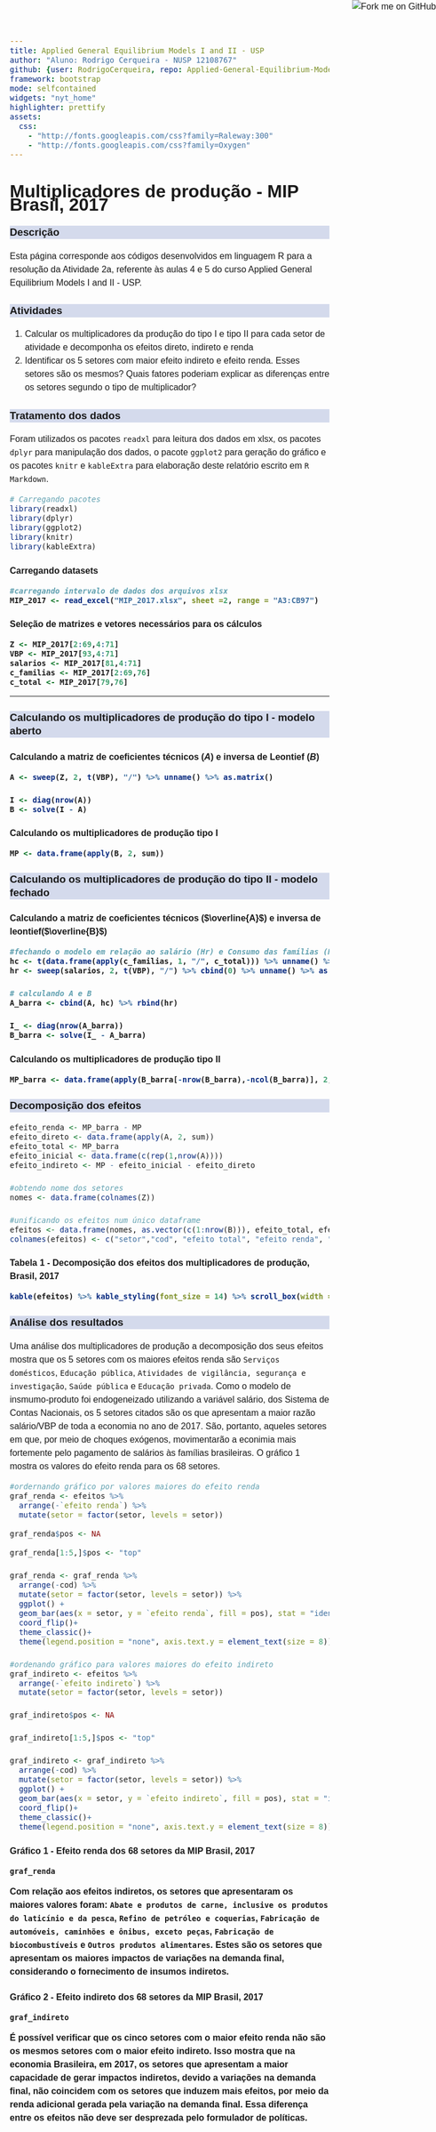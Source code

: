 ```yaml
---
title: Applied General Equilibrium Models I and II - USP
author: "Aluno: Rodrigo Cerqueira - NUSP 12108767"
github: {user: RodrigoCerqueira, repo: Applied-General-Equilibrium-Models_USP}
framework: bootstrap
mode: selfcontained
widgets: "nyt_home"
highlighter: prettify
assets:
  css:
    - "http://fonts.googleapis.com/css?family=Raleway:300"
    - "http://fonts.googleapis.com/css?family=Oxygen"
---
```


<style>
body{
  font-family: 'Oxygen', sans-serif;
  font-size: 16px;
  line-height: 24px;
}

h1,h2,h3,h4 {
  font-family: 'Raleway', sans-serif;
}

.container { width: 1000px; }
h3 {
  background-color: #D4DAEC;
  text-indent: 0px; 
}
h4 {
  text-indent: 0px;
}

g-table-intro h4 {
  text-indent: 0px;
}
</style>

<a href="https://github.com/RodrigoCerqueira/Applied-General-Equilibrium-Models_USP/tree/master/Aula%205/Atividades"><img style="position: absolute; top: 0; right: 0; border: 0;" src="https://s3.amazonaws.com/github/ribbons/forkme_right_darkblue_121621.png" alt="Fork me on GitHub"></a>

# Multiplicadores de produção - MIP Brasil, 2017

### Descrição

Esta página corresponde aos códigos desenvolvidos em linguagem R para a resolução da Atividade 2a, referente às aulas 4 e 5 do curso Applied General Equilibrium Models I and II - USP.

### Atividades 

<ol>
<li>Calcular os multiplicadores da produção do tipo I e tipo II para cada setor de atividade e decomponha os efeitos direto, indireto e renda</li>


<li>Identificar os 5 setores com maior efeito indireto e efeito renda. Esses setores são os mesmos? Quais fatores poderiam explicar as diferenças entre os setores segundo o tipo de multiplicador?</li>
</ol>
### Tratamento dos dados

Foram utilizados os pacotes `readxl` para leitura dos dados em xlsx, os pacotes `dplyr` para manipulação dos dados, o pacote `ggplot2` para geração do gráfico e os pacotes `knitr` e `kableExtra` para elaboração deste relatório escrito em `R Markdown`.

```r
# Carregando pacotes
library(readxl)
library(dplyr)
library(ggplot2)
library(knitr)
library(kableExtra)
```

<h4>Carregando datasets 
```r
#carregando intervalo de dados dos arquivos xlsx
MIP_2017 <- read_excel("MIP_2017.xlsx", sheet =2, range = "A3:CB97")
```

<h4>Seleção de matrizes e vetores necessários para os cálculos
```r
Z <- MIP_2017[2:69,4:71] 
VBP <- MIP_2017[93,4:71]
salarios <- MIP_2017[81,4:71]
c_familias <- MIP_2017[2:69,76]
c_total <- MIP_2017[79,76]
```
---
### Calculando os multiplicadores de produção do tipo I - modelo aberto

<h4>Calculando a matriz de coeficientes técnicos ($A$) e inversa de Leontief ($B$)
```r
A <- sweep(Z, 2, t(VBP), "/") %>% unname() %>% as.matrix()

I <- diag(nrow(A))
B <- solve(I - A)
```
<h4>Calculando os multiplicadores de produção tipo I
```r
MP <- data.frame(apply(B, 2, sum))
```

### Calculando os multiplicadores de produção do tipo II - modelo fechado

<h4>Calculando a matriz de coeficientes técnicos ($\overline{A}$) e inversa de leontief($\overline{B}$)
```r
#fechando o modelo em relação ao salário (Hr) e Consumo das famílias (Hc)
hc <- t(data.frame(apply(c_familias, 1, "/", c_total))) %>% unname() %>% as.matrix()
hr <- sweep(salarios, 2, t(VBP), "/") %>% cbind(0) %>% unname() %>% as.matrix()

# calculando A e B
A_barra <- cbind(A, hc) %>% rbind(hr)

I_ <- diag(nrow(A_barra))
B_barra <- solve(I_ - A_barra)
```
<h4>Calculando os multiplicadores de produção tipo II
```r
MP_barra <- data.frame(apply(B_barra[-nrow(B_barra),-ncol(B_barra)], 2, sum))
```
### Decomposição dos efeitos
```r
efeito_renda <- MP_barra - MP
efeito_direto <- data.frame(apply(A, 2, sum))
efeito_total <- MP_barra
efeito_inicial <- data.frame(c(rep(1,nrow(A))))
efeito_indireto <- MP - efeito_inicial - efeito_direto

#obtendo nome dos setores
nomes <- data.frame(colnames(Z))

#unificando os efeitos num único dataframe
efeitos <- data.frame(nomes, as.vector(c(1:nrow(B))), efeito_total, efeito_renda, efeito_indireto, efeito_direto, efeito_inicial)
colnames(efeitos) <- c("setor","cod", "efeito total", "efeito renda", "efeito indireto", "efeito direto", "efeito inicial")
```

<h4> Tabela 1 - Decomposição dos efeitos dos multiplicadores de produção, Brasil, 2017
```r
kable(efeitos) %>% kable_styling(font_size = 14) %>% scroll_box(width = "900px", height = "500px")
```
### Análise dos resultados
Uma análise dos multiplicadores de produção a decomposição dos seus efeitos mostra que os 5 setores com os maiores efeitos renda são `Serviços domésticos`, `Educação pública`, `Atividades de vigilância, segurança e investigação`, `Saúde pública` e `Educação privada`. Como o modelo de insmumo-produto foi endogeneizado utilizando a variável salário, dos Sistema de Contas Nacionais, os 5 setores citados são os que apresentam a maior razão salário/VBP de toda a economia no ano de 2017. São, portanto, aqueles setores em que, por meio de choques exógenos, movimentarão a econimia mais fortemente pelo pagamento de salários às famílias brasileiras. O gráfico 1 mostra os valores do efeito renda para os 68 setores.


```r
#ordernando gráfico por valores maiores do efeito renda
graf_renda <- efeitos %>% 
  arrange(-`efeito renda`) %>% 
  mutate(setor = factor(setor, levels = setor)) 
 
graf_renda$pos <- NA
 
graf_renda[1:5,]$pos <- "top"

graf_renda <- graf_renda %>% 
  arrange(-cod) %>% 
  mutate(setor = factor(setor, levels = setor)) %>% 
  ggplot() +
  geom_bar(aes(x = setor, y = `efeito renda`, fill = pos), stat = "identity") +
  coord_flip()+
  theme_classic()+
  theme(legend.position = "none", axis.text.y = element_text(size = 8))

#ordenando gráfico para valores maiores do efeito indireto
graf_indireto <- efeitos %>% 
  arrange(-`efeito indireto`) %>% 
  mutate(setor = factor(setor, levels = setor))

graf_indireto$pos <- NA

graf_indireto[1:5,]$pos <- "top"

graf_indireto <- graf_indireto %>%
  arrange(-cod) %>% 
  mutate(setor = factor(setor, levels = setor)) %>% 
  ggplot() +
  geom_bar(aes(x = setor, y = `efeito indireto`, fill = pos), stat = "identity") +
  coord_flip()+
  theme_classic()+
  theme(legend.position = "none", axis.text.y = element_text(size = 8))

```

<h4>Gráfico 1 - Efeito renda dos 68 setores da MIP Brasil, 2017
```r
graf_renda
```
  
Com relação aos efeitos indiretos, os setores que apresentaram os maiores valores foram: `Abate e produtos de carne, inclusive os produtos do laticínio e da pesca`, `Refino de petróleo e coquerias`, `Fabricação de automóveis, caminhões e ônibus, exceto peças`, `Fabricação de biocombustíveis` e `Outros produtos alimentares`. Estes são os setores que apresentam os maiores impactos de variações na demanda final, considerando o fornecimento de insumos indiretos.

<h4>Gráfico 2 - Efeito indireto dos 68 setores da MIP Brasil, 2017
```r
graf_indireto
```

É possível verificar que os cinco setores com o maior efeito renda não são os mesmos setores com o maior efeito indireto. Isso mostra que na economia Brasileira, em 2017, os setores que apresentam a maior capacidade de gerar impactos indiretos, devido a variações na demanda final, não coincidem com os setores que induzem mais efeitos, por meio da renda adicional gerada pela variação na demanda final. Essa diferença entre os efeitos não deve ser desprezada pelo formulador de políticas. 